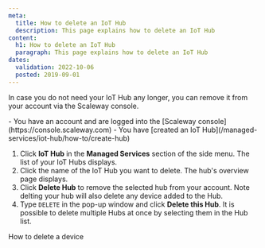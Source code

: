```yaml
---
meta:
  title: How to delete an IoT Hub
  description: This page explains how to delete an IoT Hub
content:
  h1: How to delete an IoT Hub
  paragraph: This page explains how to delete an IoT Hub
dates:
  validation: 2022-10-06
  posted: 2019-09-01
---
```


In case you do not need your IoT Hub any longer, you can remove it from your account via the Scaleway console. 

<Message type="requirement">
  - You have an account and are logged into the [Scaleway console](https://console.scaleway.com)
  - You have [created an IoT Hub](/managed-services/iot-hub/how-to/create-hub)
</Message>

1. Click **IoT Hub** in the **Managed Services** section of the side menu. The list of your IoT Hubs displays.
2. Click the name of the IoT Hub you want to delete. The hub's overview page displays. 
3. Click **Delete Hub** to remove the selected hub from your account. 
    <Lightbox src="scaleway-iothub_delete.webp" alt="" />
    <Message type="important">
      Note delting your hub will also delete any device added to the Hub.
    </Message>
4. Type `DELETE` in the pop-up window and click **Delete this Hub**.
    <Message type="tip">
      It is possible to delete multiple Hubs at once by selecting them in the Hub list.
    </Message>


<Navigation title="See Also">
  <PreviousButton to="/managed-services/iot-hub/how-to/delete-device/">How to delete a device</PreviousButton>
</Navigation>
